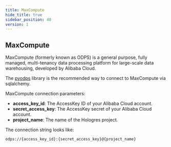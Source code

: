 ```yaml
---
title: MaxCompute
hide_title: true
sidebar_position: 40
version: 1
---
```


## MaxCompute

MaxCompute (formerly known as ODPS) is a general purpose, fully managed, 
multi-tenancy data processing platform for large-scale data warehousing,
developed by Alibaba Cloud.

The [pyodps](https://pyodps.readthedocs.io/en/latest/) library is the
recommended way to connect to MaxCompute via sqlalchemy.

MaxCompute connection parameters:

- **access_key_id**: The AccessKey ID of your Alibaba Cloud account.
- **secret_access_key**: The AccessKey secret of your Alibaba Cloud account.
- **project_name**: The name of the Hologres project.

The connection string looks like:

```
odps://{access_key_id}:{secret_access_key}@{project_name}
```